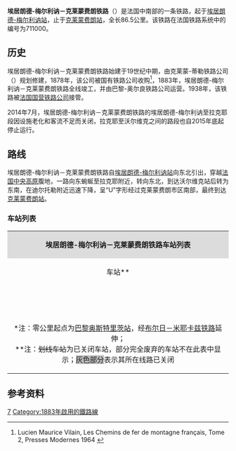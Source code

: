 {{Infobox rail system-route
|collapsed=
|box_width=
|rail_name=埃居朗德-梅尔利讷－克莱蒙费朗铁路<br>{{lang|fr|Ligne d'Eygurande - Merlines à Clermont-Ferrand}}
|banner_color=
|sec_banner_color=
|logo_filename=
|image_width=
|logo_bgcolor=
|logo_note=
|image = Messeix gare ouest.JPG
|imagesize=
|caption= 埃居朗德-梅尔利讷－克莱蒙费朗铁路
|system_map=
|mapimage_width=
|map_bgcolor=
|locale={{FRA}}
|service_type=客货共用
|start=[[埃居朗德-梅尔利讷站|埃居朗德-梅尔利讷站]]、[[克莱蒙费朗站|克莱蒙费朗站]]
|begin_operation=
|end_operation=
|operation_note=
|system_length=86.5km
|length_in_operation=20.2km
|total_length=
|status=使用中
|line_title=线路
|lines=[[复线铁路|复线铁路]]<small>（沃尔维克站至克莱蒙费朗段）</small><br>[[单线铁路|单线铁路]]<small>（埃居朗德-梅尔利讷站至沃尔维克段）</small>
|stations=
|route_title=线路
|main_route=
|secondary_route=
|branch_route=
|standard=
|main_stations=[[埃居朗德-梅尔利讷站|埃居朗德-梅尔利讷站]]、[[拉克耶站|拉克耶站]]、[[克莱蒙费朗站|克莱蒙费朗站]]
|ridership=
|fleet_size=
|max_speed= 
|track_gauge={{standard gauge}}
|distance_between_mainlines=
|min_radius=
|max_grade=
|block_signal=
|electrified=
|depot=
|operator={{法国交通数据|sncf}}
|franchise=
|hq=
|key_person=
|website=
|route_map=
}}
'''埃居朗德-梅尔利讷－克莱蒙费朗铁路'''（{{lang-fr|Ligne d'Eygurande - Merlines à Clermont-Ferrand}}）是法国中南部的一条铁路，起于[[埃居朗德-梅尔利讷站|埃居朗德-梅尔利讷站]]，止于[[克莱蒙费朗站|克莱蒙费朗站]]，全长86.5公里。该铁路在法国铁路系统中的编号为711000。
==历史==

埃居朗德-梅尔利讷－克莱蒙费朗铁路始建于19世纪中期，由克莱蒙-蒂勒铁路公司（{{lang|fr|Clermont à Tulle}}）规划修建，1878年，该公司被国有铁路公司收购<ref>Lucien Maurice Vilain, Les Chemins de fer de montagne français, Tome 2, Presses Modernes 1964 {{fr}}</ref>，1883年，埃居朗德-梅尔利讷－克莱蒙费朗铁路全线竣工，并由巴黎-奥尔良铁路公司运营。1938年，该铁路被[[法国国营铁路公司|法国国营铁路公司]]接管。

2014年7月，埃居朗德-梅尔利讷－克莱蒙费朗铁路的埃居朗德-梅尔利讷至拉克耶段因设施老化和客流不足而关闭，拉克耶至沃尔维克之间的路段也自2015年底起停止运行。

==路线==

埃居朗德-梅尔利讷－克莱蒙费朗铁路自[[埃居朗德-梅尔利讷站|埃居朗德-梅尔利讷站]]向东北引出，穿越[[法国中央高原|法国中央高原]]腹地，一路向东蜿蜒至拉克耶附近，转向东北，到达沃尔维克站后转为东南，在迪尔托勒附近迅速下降，呈“U”字形经过克莱蒙费朗市区南部，最终到达[[克莱蒙费朗站|克莱蒙费朗站]]。

===车站列表===
{| class="wikitable mw-collapsible " style="margin:1em auto 1em auto; font-size:smaller"
|colspan="5" align="center" style="background:#DCDCDC"|'''埃居朗德-梅尔利讷－克莱蒙费朗铁路车站列表'''
|-
!align="center" |车站**
!align="center" |公里数*
!align="center" |交汇路线
!align="center" |本线停靠车种
!align="center" |可换乘交通
|-
|align="center"|{{Arret|<s>Eygurande - Merlines|埃居朗德-梅尔利讷站</s>}}
|420.662
|[[布尔日－米耶卡兹铁路|布尔日－米耶卡兹铁路]]<small>（[[蒙吕松城站|蒙吕松]]/[[布尔日站|布尔日]]方向）</small>↘<br>[[勒帕莱－埃居朗德-梅尔利讷铁路|勒帕莱－埃居朗德-梅尔利讷铁路]]<small>（[[利摩日本笃会站|利摩日]]/[[于塞勒站|于塞勒]]方向）</small>↓<br>[[布尔日－米耶卡兹铁路|布尔日－米耶卡兹铁路]]<small>（米耶卡兹方向）</small>↙
|
|{{法国交通数据|car|19}}
|-style="background: #BDBDBD"
|align="center"|{{Arret|<s>Bourg-Lastic - Messeix|拉斯蒂克堡-梅塞站</s>}}
|429.686
|
|
|
|-style="background: #BDBDBD"
|align="center"|{{Arret|<s>Laqueuille|拉克耶站</s>}}
|442.719
|[[拉克伊－蒙多尔铁路|拉克伊－蒙多尔铁路]]<small>（蒙多尔方向）</small>↖
|
|{{法国交通数据|car|63}}
|-style="background: #BDBDBD"
|align="center"|{{Arret|<s>La Miouze - Rochefort|拉米尤兹-罗什福尔站</s>}}
|461.820
|
|
|
|-style="background: #BDBDBD"
|align="center"|{{Arret|<s>Pontgibaud|蓬日博站</s>}}
|468.626
|
|
|{{法国交通数据|car|63}}
|-style="background: #BDBDBD"
|align="center"|{{Arret|<s>Le Vauriat|勒沃里亚站</s>}}
|478.342
|
|
|
|-
|align="center"|{{Arret|Volvic|[[沃尔维克站|沃尔维克站]]}}
|487.396
|
|align="center"|{{法国交通数据|ter|ara}}
|{{法国交通数据|car|63}}
|-
|align="center"|{{Arret|Durtol - Nohanent|[[迪尔托勒-诺阿南站|迪尔托勒-诺阿南站]]}}
|498.273
|
|align="center"|{{法国交通数据|ter|ara}}
|
|-
|align="center"|{{Arret|Royat - Chamalières|[[鲁瓦亚-沙马利耶尔站|鲁瓦亚-沙马利耶尔站]]}}
|501.913
|
|align="center"|{{法国交通数据|ter|ara}}
|{{法国交通数据/城市公共交通|克莱蒙费朗}}
|-
|align="center"|{{Arret|Clermont-La Rotonde|[[克莱蒙调车场站|克莱蒙调车场站]]}}
|505.708
|
|align="center"|{{法国交通数据|ter|ara}}
|{{法国交通数据/城市公共交通|克莱蒙费朗}}
|-
|align="center" rowspan=2|{{Arret|Clermont-Ferrand|[[克莱蒙费朗站|克莱蒙费朗站]]}}
|506.822
|[[圣日耳曼代福塞－尼姆铁路|圣日耳曼代福塞－尼姆铁路]]<small>（[[尼姆站|尼姆]]/[[阿尔旺站|阿尔旺]]方向）</small>↖
|
|
|-
|507.166
|[[克莱蒙费朗－卢瓦尔河畔圣瑞斯特铁路|克莱蒙费朗－卢瓦尔河畔圣瑞斯特铁路]]<small>（[[蒂耶尔站|蒂耶尔]]方向）</small>↓<br>[[圣日耳曼代福塞－尼姆铁路|圣日耳曼代福塞－尼姆铁路]]<small>（[[里永-沙泰勒吉永站|里永]]方向）</small>↘
|align="center"|{{法国交通数据|ic}}<br>{{法国交通数据|ter|ara}}
|{{法国交通数据|ouibus}}<br>{{法国交通数据|car|23}}<br>{{法国交通数据|car|63}}<br>{{法国交通数据/城市公共交通|克莱蒙费朗}}
|-
|colspan=5|<nowiki>*</nowiki>注：零公里起点为[[巴黎奥斯特里茨站|巴黎奥斯特里茨站]]，经[[布尔日－米耶卡兹铁路|布尔日－米耶卡兹铁路]]延伸；<br><nowiki>**</nowiki>注：<s>划线车站</s>为已关闭车站，部分完全废弃的车站不在此表中显示；<span style="background: #BDBDBD">灰色部分</span>表示其所在线路已关闭
|}

==参考资料==

{{Reflist}}
[[Category:法國鐵路線|7]]
[[Category:1883年啟用的鐵路線|Category:1883年啟用的鐵路線]]
